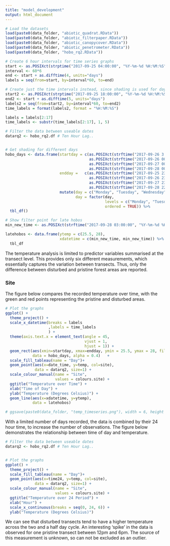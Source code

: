 ```yaml
---
title: "model_development"
output: html_document
---
```


```r
# Load the datasets
load(paste0(data_folder, "abiotic_quadrat.RData"))
load(paste0(data_folder, "abiotic_filterpaper.RData"))
load(paste0(data_folder, "abiotic_canopycover.RData"))
load(paste0(data_folder, "abiotic_penetrometer.RData"))
load(paste0(data_folder, "hobo_rq2.RData"))

```

```r
# Create 6 hour intervals for time series graphs
start <- as.POSIXct(strptime("2017-09-25 04:00:00", "%Y-%m-%d %H:%M:%S"))
interval <- 60*6
end <- start + as.difftime(4, units="days")
labels = seq(from=start, by=interval*60, to=end)

# Create just the time intervals instead, since shading is used for days
start2 <- as.POSIXct(strptime("2017-09-25 18:00:00", "%Y-%m-%d %H:%M:%S"))
end2 <- start + as.difftime(5, units="days")
labels2 = seq(from=start2, by=interval*60, to=end2)
time_labels = format(labels2, format = "%H:%M:%S")

labels = labels[2:17]
time_labels <- substr(time_labels[2:17], 1, 5)

# Filter the data between useable dates
datarq2 <- hobo_rq2.df # Ten Hour Lag..


# Get shading for different days
hobo_days <- data.frame(startday = c(as.POSIXct(strftime("2017-09-26 3:00:01", "%Y-%m-%d %H:%M:%S")),
                                     as.POSIXct(strftime("2017-09-26 00:00:00", "%Y-%m-%d %H:%M:%S"))+as.difftime(60*10, units="mins"),
                                     as.POSIXct(strftime("2017-09-27 00:00:00", "%Y-%m-%d %H:%M:%S"))+as.difftime(60*10, units="mins"),
                                     as.POSIXct(strftime("2017-09-28 00:00:00", "%Y-%m-%d %H:%M:%S"))+as.difftime(60*10, units="mins")),
                        endday =   c(as.POSIXct(strftime("2017-09-25 23:59:59", "%Y-%m-%d %H:%M:%S"))+as.difftime(60*10, units="mins"),
                                     as.POSIXct(strftime("2017-09-26 23:59:59", "%Y-%m-%d %H:%M:%S"))+as.difftime(60*10, units="mins"),
                                     as.POSIXct(strftime("2017-09-27 23:59:59", "%Y-%m-%d %H:%M:%S"))+as.difftime(60*10, units="mins"),
                                     as.POSIXct(strftime("2017-09-28 22:00:00", "%Y-%m-%d %H:%M:%S")))) %>%
                        mutate(day = c("Monday", "Tuesday", "Wednesday", "Thursday"),
                               day = factor(day,
                                            levels = c("Monday", "Tuesday", "Wednesday", "Thursday"),
                                            ordered = TRUE)) %>% 
  tbl_df()

# Show filter point for late hobos
min_new_time <- as.POSIXct(strftime("2017-09-28 03:00:00", "%Y-%m-%d %H:%M:%S"))

latehobos <- data.frame(ytemp = c(25.5, 28),
                        xdatetime = c(min_new_time, min_new_time)) %>%
  tbl_df
```

The temperature analysis is limited to predictor variables summarised at the transect level. This provides only six different measurements, which essentially captures the variation between transects. Thus, only the difference between disturbed and pristine forest areas are reported.

### Site
The figure below compares the recorded temperature over time, with the green and red points representing the pristine and disturbed areas. 

```r
# Plot the graphs
ggplot() +
  theme_project() +
  scale_x_datetime(breaks = labels
                   ,labels = time_labels
                   ) +
  theme(axis.text.x = element_text(angle = 45, 
                                   vjust = 1,
                                   hjust = 1)) +
  geom_rect(aes(xmin=startday, xmax=endday, ymin = 25.5, ymax = 28, fill = day),
            data = hobo_days, alpha = 0.4)   +
  scale_fill_tableau(name = "Day")+
  geom_point(aes(x=date_time, y=temp, col=site),
             data = datarq2, size=1) +
  scale_colour_manual(name = "Site",
                      values = colours.site) +
  ggtitle("Temperature over Time") +
  xlab("Time of Day") +
  ylab("Temperature (Degrees Celsius)") +
  geom_line(aes(x=xdatetime, y=ytemp),
            data = latehobos)

# ggsave(paste0(data_folder, "temp_timeseries.png"), width = 6, height = 3.5, dpi = 900)
```

With a limited number of days recorded, the data is combined by their 24 hour time, to increase the number of observations. The figure below demonstrates the relationship between time of day and temperature.

```r
# Filter the data between useable dates
datarq2 <- hobo_rq2.df # Ten Hour Lag..


# Plot the graphs
ggplot() +
  theme_project() +
  scale_fill_tableau(name = "Day")+
  geom_point(aes(x=time24, y=temp, col=site),
             data = datarq2, size=1) +
  scale_colour_manual(name = "Site",
                      values = colours.site) +
  ggtitle("Temperature over 24 Period") +
  xlab("Hour") +
  scale_x_continuous(breaks = seq(0, 24, 6)) +
  ylab("Temperature (Degrees Celsius)")


```

We can see that disturbed transects tend to have a higher temperature across the two and a half day cycle. An interesting 'spike' in the data is observed for one pristine transect between 12pm and 6pm. The source of this measurement is unknown, so can not be excluded as an outlier.


<!-- ### Univariate Relationship -->
<!-- ```{r} -->

<!-- # Decopmosition -->
<!-- ggplot() +  -->
<!--   geom_point(aes(x=site, y=decomposition, col = site), -->
<!--        data = abiotic_filterpaper.df) + -->
<!--   geom_boxplot(aes(x=site, y=decomposition, col = site), -->
<!--        data = abiotic_filterpaper.df)+ -->
<!--   ggtitle("Decomposition") + -->
<!--   xlab("Site") + -->
<!--   ylab("Decomposition Rate (grams/days)") + -->
<!--   theme_project() + -->
<!--   scale_colour_manual(values = colours.site) + -->
<!--   theme(legend.background = element_rect(bg_green), -->
<!--         legend.box.background = element_rect(fill=bg_green, color=bg_green), -->
<!--         legend.key = element_rect(fill=bg_green), -->
<!--         plot.background = element_rect(bg_green, color=bg_green)) + -->
<!--   geom_abline(slope = 0, intercept = 0) -->

<!-- # LAI -->
<!-- ggplot(aes(x=site, y=lai, col = site), -->
<!--        data = abiotic_canopycover.df) +  -->
<!--   geom_point() + -->
<!--   geom_boxplot() + -->
<!--   ggtitle("Leaf Area Index") + -->
<!--   theme_project()+ -->
<!--   scale_colour_manual(values = colours.site) + -->
<!--   xlab("Site") + -->
<!--   ylab("Leaf Area Index") + -->
<!--   theme(legend.background = element_rect(bg_green), -->
<!--         legend.box.background = element_rect(fill=bg_green, color=bg_green), -->
<!--         legend.key = element_rect(fill=bg_green), -->
<!--         plot.background = element_rect(bg_green, color=bg_green)) -->


<!-- # Compaction -->
<!-- ggplot(aes(x=site, y=compaction, col = site), -->
<!--        data = abiotic_penetrometer.df) +  -->
<!--   geom_boxplot() + -->
<!--   ggtitle("Penetrometer") + -->
<!--   theme_project()+ -->
<!--   scale_colour_manual(values = colours.site) + -->
<!--   xlab("Site") + -->
<!--   ylab("Compaction (pressure)") + -->
<!--   theme(legend.background = element_rect(bg_green), -->
<!--         legend.box.background = element_rect(fill=bg_green, color=bg_green), -->
<!--         legend.key = element_rect(fill=bg_green), -->
<!--         plot.background = element_rect(bg_green, color=bg_green)) -->

<!-- ``` -->

<!-- # Bivariate Relationships -->
<!-- ```{r} -->
<!-- ## Abiotic variables -->
<!-- abiotic_vars <- c("av_quad_compaction", "av_trans_decomposition", "min_temp", "max_temp", "range_temp", "av_quad_lai", "av_quad_gft") -->


<!-- abiotic_quadrat.df %>%  -->
<!--   select(one_of(abiotic_vars)) %>% -->
<!--   cor() %>% -->
<!--   round(digits=2) -->

<!-- abiotic_vars2 <- c("av_quad_compaction", "av_trans_decomposition", "max_temp", "av_quad_lai") -->

<!-- abiotic_quadrat.df %>%  -->
<!--   select(one_of(abiotic_vars2)) %>% -->
<!--   cor() %>% -->
<!--   round(digits=2) -->

<!-- # correlation results -->
<!-- # elevation will account for decopmosition and min_temperature, however we will leave compaction in the model for now as it is at the quadrat level and may provide additional information -->
<!-- # range_temp will account for max_temp -->
<!-- # so model elevation, range_temp, compaction, lai -->

<!-- abiotic_quadrat.df %>% -->
<!--   ggplot(aes(x=av_trans_elevation, y=av_quad_compaction)) + -->
<!--   geom_point() + -->
<!--   geom_smooth(method = "lm", se = FALSE)+ -->
<!--   theme_project()+ -->
<!--   scale_colour_tableau() + -->
<!--   xlab("Elevation (m)") + -->
<!--   ylab("Compaction (pressure)") + -->
<!--   ggtitle("Compaction vs Elevation") -->

<!-- abiotic_quadrat.df %>% -->
<!--   ggplot(aes(x=av_trans_elevation, y=av_trans_decomposition)) + -->
<!--   geom_point() + -->
<!--   geom_smooth(method = "lm", se = FALSE)+ -->
<!--   theme_project()+ -->
<!--   scale_colour_tableau() + -->
<!--   xlab("Elevation (m)") + -->
<!--   ylab("Decomposition") + -->
<!--   ggtitle("Compaction vs Decomposition") -->

<!-- abiotic_quadrat.df %>% -->
<!--   mutate(av_quad_lai = ifelse(av_quad_lai == disturbed_mean_lai, NA, av_quad_lai)) %>% -->
<!--   ggplot(aes(x=av_trans_elevation, y=av_quad_lai)) + -->
<!--   geom_point() + -->
<!--   geom_smooth(method = "lm", se = FALSE)+ -->
<!--   theme_project()+ -->
<!--   scale_colour_tableau() + -->
<!--   xlab("Elevation (m)") + -->
<!--   ylab("Leaf Area Index") + -->
<!--   ggtitle("Elevation vs LAI (NA's)") -->

<!-- abiotic_quadrat.df %>% -->
<!--   # mutate(av_quad_lai = ifelse(av_quad_lai == disturbed_mean_lai, NA, av_quad_lai)) %>% -->
<!--   ggplot(aes(x=av_trans_elevation, y=av_quad_lai)) + -->
<!--   geom_point() + -->
<!--   geom_smooth(method = "lm", se = FALSE)+ -->
<!--   theme_project()+ -->
<!--   scale_colour_tableau() + -->
<!--   xlab("Elevation (m)") + -->
<!--   ylab("Leaf Area Index") + -->
<!--   ggtitle("Elevation vs LAI (Imputed)") -->

<!-- abiotic_quadrat.df %>% -->
<!--   # mutate(av_quad_lai = ifelse(av_quad_lai == disturbed_mean_lai, NA, av_quad_lai)) %>% -->
<!--   ggplot(aes(x=max_temp, y=av_quad_lai)) + -->
<!--   geom_point() + -->
<!--   geom_smooth(method = "lm", se = FALSE)+ -->
<!--   theme_project()+ -->
<!--   scale_colour_tableau() + -->
<!--   xlab("Max Temperature") + -->
<!--   ylab("Leaf Area Index") + -->
<!--   ggtitle("Max Temperature vs LAI (Imputed)") -->
<!-- ``` -->


